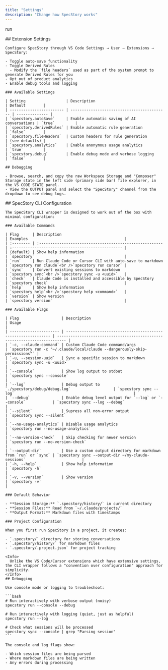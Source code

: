 ```yaml
---
title: "Settings"
description: "Change how SpecStory works"
---
```


run

<Tabs>
  <Tab title="Cursor + VSCode">
    ## Extension Settings

    Configure SpecStory through VS Code Settings → User → Extensions → SpecStory:

    - Toggle auto-save functionality
    - Toggle Derived Rules
      - Modify the `file headers` used as part of the system prompt to generate Derived Rules for you
    - Opt out of product analytics
    - Enable debug tools and logging

    ### Available Settings

    | Setting                  | Description                                 | Default        |
    | ------------------------ | ------------------------------------------- | -------------- |
    | `specstory.autoSave`     | Enable automatic saving of AI conversations | `true`         |
    | `specstory.derivedRules` | Enable automatic rule generation            | `false`        |
    | `specstory.fileHeaders`  | Custom headers for rule generation          | (see defaults) |
    | `specstory.analytics`    | Enable anonymous usage analytics            | `true`         |
    | `specstory.debug`        | Enable debug mode and verbose logging       | `false`        |

    ## Debugging

    - Browse, search, and copy the raw Workspace Storage and "Composer" Storage state in the left side (primary side bar) file explorer, in the VS CODE STATE panel.
    - View the OUTPUT panel and select the "SpecStory" channel from the dropdown to see debug logs.
  </Tab>
  <Tab title="Claude Code + Cursor CLI">
    ## SpecStory CLI Configuration

    The SpecStory CLI wrapper is designed to work out of the box with minimal configuration:

    ### Available Commands

    | Flag      | Description                                              | Examples                                           |
    | :-------- | :------------------------------------------------------- | :------------------------------------------------- |
    | (default) | Show help information                                    | `specstory`                                        |
    | `run`     | Run Claude Code or Cursor CLI with auto-save to markdown | `specstory run claude`<br />`specstory run cursor` |
    | `sync`    | Convert existing sessions to markdown                    | `specstory sync`<br />`specstory sync -u <uuid>`   |
    | `check`   | Claude Code is installed and accessible by SpecStory     | `specstory check`                                  |
    | `help`    | Show help information                                    | `specstory help`<br />`specstory help <command>`   |
    | `version` | Show version                                             | `specstory version`                                |

    ### Available Flags

    | Flag                   | Description                                                     | Usage                                                                      |
    | ---------------------- | --------------------------------------------------------------- | -------------------------------------------------------------------------- |
    | `-c, --claude-command` | Custom Claude Code command/args                                 | `specstory run -c "~/.claude/local/claude --dangerously-skip-permissions"` |
    | `-u, --session-uuid`   | Sync a specific session to markdown                             | `specstory sync -u <uuid>`                                                 |
    | `--console`            | Show log output to stdout                                       | `specstory sync --console`                                                 |
    | `--log`                | Debug output to `./specstory/debug/debug.log`                   | `specstory sync --log`                                                     |
    | `--debug`              | Enable debug level output for `--log` or `--console`            | `specstory sync --log --debug`                                             |
    | `--silent`             | Supress all non-error output                                    | `specstory sync --silent`                                                  |
    | `--no-usage-analytics` | Disable usage analytics                                         | `specstory run --no-usage-analytics`                                       |
    | `--no-version-check`   | Skip checking for newer version                                 | `specstory run --no-version-check`                                         |
    | `--output-dir`         | Use a custom output directory for markdown from `run` or `sync` | `specstory sync --output-dir ~/my-claude-sessions`                         |
    | `-h, --help`           | Show help information                                           | `specstory -h`                                                             |
    | `-v, --version`        | Show version                                                    | `specstory -v`                                                             |

    ### Default Behavior

    - **Session Storage:** `.specstory/history/` in current directory
    - **Session Files:** Read from `~/.claude/projects/`
    - **Output Format:** Markdown files with timestamps

    ### Project Configuration

    When you first run SpecStory in a project, it creates:

    - `.specstory/` directory for storing conversations
    - `.specstory/history/` for markdown files
    - `.specstory/.project.json` for project tracking

    <Info>
      Unlike the VS Code/Cursor extensions which have extensive settings, the CLI wrapper follows a "convention over configuration" approach for simplicity.
    </Info>
    ## Debugging

    Use console mode or logging to troubleshoot:

    ```bash
    # Run interactively with verbose output (noisy)
    specstory run --console --debug
    
    # Run interactively with logging (quiet, just as helpful)
    specstory run --log
    
    # Check what sessions will be processed
    specstory sync --console | grep "Parsing session"
    ```

    The console and log flags show:

    - Which session files are being parsed
    - Where markdown files are being written
    - Any errors during processing
  </Tab>
</Tabs>